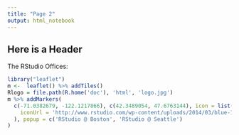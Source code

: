 ```yaml
---
title: "Page 2"
output: html_notebook
---
```


## Here is a Header

The RStudio Offices:

```r
library("leaflet")
m <-  leaflet() %>% addTiles()
Rlogo = file.path(R.home('doc'), 'html', 'logo.jpg')
m %>% addMarkers(
  c(-71.0382679, -122.1217866), c(42.3489054, 47.6763144), icon = list(
    iconUrl = 'http://www.rstudio.com/wp-content/uploads/2014/03/blue-125.png'
  ), popup = c('RStudio @ Boston', 'RStudio @ Seattle')
)
```
